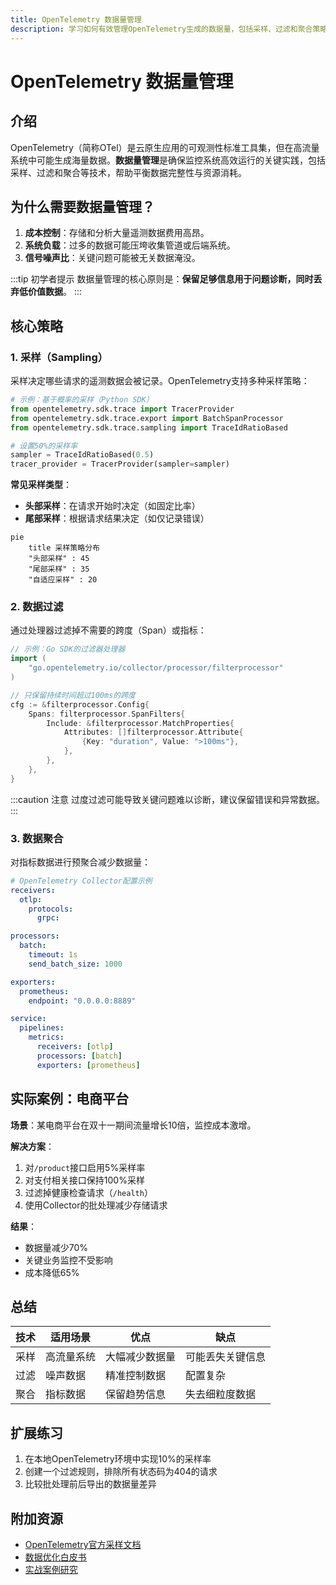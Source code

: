 ```yaml
---
title: OpenTelemetry 数据量管理
description: 学习如何有效管理OpenTelemetry生成的数据量，包括采样、过滤和聚合策略，以优化监控成本与系统性能。
---
```


# OpenTelemetry 数据量管理

## 介绍

OpenTelemetry（简称OTel）是云原生应用的可观测性标准工具集，但在高流量系统中可能生成海量数据。**数据量管理**是确保监控系统高效运行的关键实践，包括采样、过滤和聚合等技术，帮助平衡数据完整性与资源消耗。

## 为什么需要数据量管理？

1. **成本控制**：存储和分析大量遥测数据费用高昂。<br />
2. **系统负载**：过多的数据可能压垮收集管道或后端系统。<br />
3. **信号噪声比**：关键问题可能被无关数据淹没。

:::tip 初学者提示
数据量管理的核心原则是：**保留足够信息用于问题诊断，同时丢弃低价值数据**。
:::

## 核心策略

### 1. 采样（Sampling）

采样决定哪些请求的遥测数据会被记录。OpenTelemetry支持多种采样策略：

```python
# 示例：基于概率的采样（Python SDK）
from opentelemetry.sdk.trace import TracerProvider
from opentelemetry.sdk.trace.export import BatchSpanProcessor
from opentelemetry.sdk.trace.sampling import TraceIdRatioBased

# 设置50%的采样率
sampler = TraceIdRatioBased(0.5)
tracer_provider = TracerProvider(sampler=sampler)
```

**常见采样类型**：
- **头部采样**：在请求开始时决定（如固定比率）
- **尾部采样**：根据请求结果决定（如仅记录错误）

```mermaid
pie
    title 采样策略分布
    "头部采样" : 45
    "尾部采样" : 35
    "自适应采样" : 20
```

### 2. 数据过滤

通过处理器过滤掉不需要的跨度（Span）或指标：

```go
// 示例：Go SDK的过滤器处理器
import (
    "go.opentelemetry.io/collector/processor/filterprocessor"
)

// 只保留持续时间超过100ms的跨度
cfg := &filterprocessor.Config{
    Spans: filterprocessor.SpanFilters{
        Include: &filterprocessor.MatchProperties{
            Attributes: []filterprocessor.Attribute{
                {Key: "duration", Value: ">100ms"},
            },
        },
    },
}
```

:::caution 注意
过度过滤可能导致关键问题难以诊断，建议保留错误和异常数据。
:::

### 3. 数据聚合

对指标数据进行预聚合减少数据量：

```yaml
# OpenTelemetry Collector配置示例
receivers:
  otlp:
    protocols:
      grpc:

processors:
  batch:
    timeout: 1s
    send_batch_size: 1000

exporters:
  prometheus:
    endpoint: "0.0.0.0:8889"

service:
  pipelines:
    metrics:
      receivers: [otlp]
      processors: [batch]
      exporters: [prometheus]
```

## 实际案例：电商平台

**场景**：某电商平台在双十一期间流量增长10倍，监控成本激增。

**解决方案**：
1. 对`/product`接口启用5%采样率
2. 对支付相关接口保持100%采样
3. 过滤掉健康检查请求（`/health`）
4. 使用Collector的批处理减少存储请求

**结果**：
- 数据量减少70%
- 关键业务监控不受影响
- 成本降低65%

## 总结

| 技术 | 适用场景 | 优点 | 缺点 |
|------|----------|------|------|
| 采样 | 高流量系统 | 大幅减少数据量 | 可能丢失关键信息 |
| 过滤 | 噪声数据 | 精准控制数据 | 配置复杂 |
| 聚合 | 指标数据 | 保留趋势信息 | 失去细粒度数据 |

## 扩展练习

1. 在本地OpenTelemetry环境中实现10%的采样率
2. 创建一个过滤规则，排除所有状态码为404的请求
3. 比较批处理前后导出的数据量差异

## 附加资源

- [OpenTelemetry官方采样文档](https://opentelemetry.io/docs/concepts/sampling/)
- [数据优化白皮书](https://opentelemetry.io/resources/)
- [实战案例研究](https://github.com/open-telemetry/opentelemetry-collector-contrib/tree/main/examples)